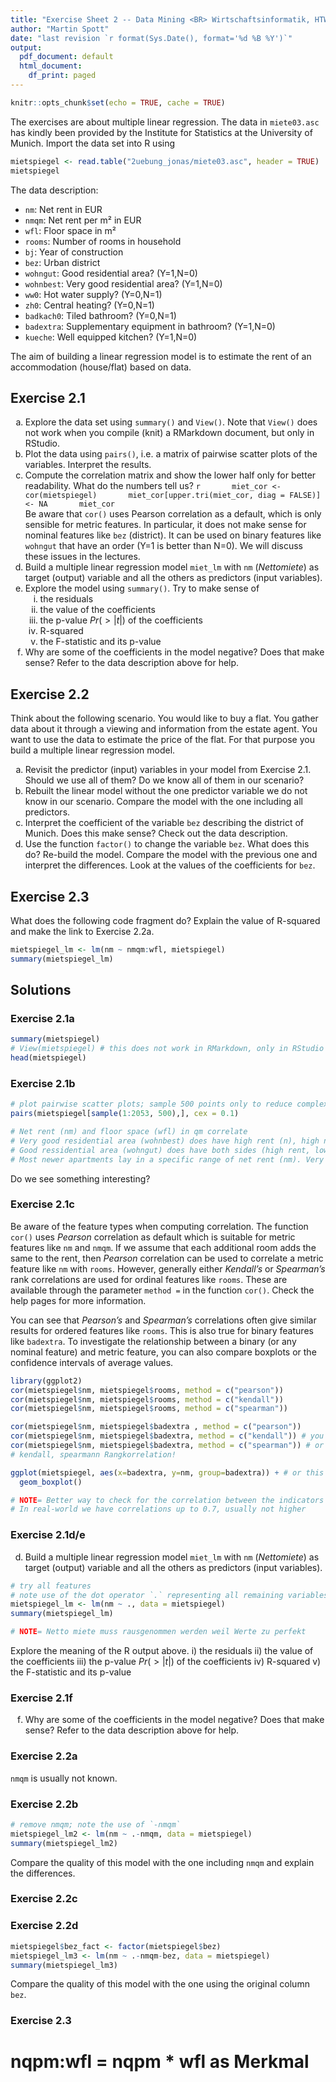 ```yaml
---
title: "Exercise Sheet 2 -- Data Mining <BR> Wirtschaftsinformatik, HTW Berlin"
author: "Martin Spott"
date: "last revision `r format(Sys.Date(), format='%d %B %Y')`"
output:
  pdf_document: default
  html_document:
    df_print: paged
---
```


```r
knitr::opts_chunk$set(echo = TRUE, cache = TRUE)
```

The exercises are about multiple linear regression. The data in `miete03.asc` has kindly been provided by the Institute for Statistics at the University of Munich. Import the data set into R using 

```r
mietspiegel <- read.table("2uebung_jonas/miete03.asc", header = TRUE)
mietspiegel
```

The data description:

* `nm`:	Net rent in EUR
* `nmqm`:	Net rent per m² in EUR
* `wfl`:	Floor space in m²
* `rooms`:	Number of rooms in household
* `bj`:	Year of construction
* `bez`:	Urban district
* `wohngut`:	Good residential area? (Y=1,N=0)
* `wohnbest`:	Very good residential area? (Y=1,N=0)
* `ww0`:	Hot water supply? (Y=0,N=1)
* `zh0`:	Central heating? (Y=0,N=1)
* `badkach0`:	Tiled bathroom? (Y=0,N=1)
* `badextra`:	Supplementary equipment in bathroom? (Y=1,N=0)
* `kueche`:	Well equipped kitchen? (Y=1,N=0)

The aim of building a linear regression model is to estimate the rent of an accommodation (house/flat) based on data. 

## Exercise 2.1

a) Explore the data set using `summary()` and `View()`. Note that `View()` does not work when you compile (knit) a RMarkdown document, but only in RStudio.
b) Plot the data using `pairs()`, i.e. a matrix of pairwise scatter plots of the variables. Interpret the results.
c) Compute the correlation matrix and show the lower half only for better readability. What do the numbers tell us?
    ```r
      miet_cor <- cor(mietspiegel)
      miet_cor[upper.tri(miet_cor, diag = FALSE)] <- NA
      miet_cor
    ```   
    Be aware that `cor()` uses Pearson correlation as a default, which is only sensible for metric features. In particular, it does not make sense for nominal features like `bez` (district). It can be used on binary features like `wohngut` that have an order (Y=1 is better than N=0). We will discuss these issues in the lectures. 
d) Build a multiple linear regression model `miet_lm` with `nm` (*Nettomiete*) as target (output) variable and all the others as predictors (input variables). 
e) Explore the model using `summary()`. Try to make sense of  
    i) the residuals
    ii) the value of the coefficients
    iii) the p-value $Pr(>|t|)$ of the coefficients
    iv) R-squared
    v) the F-statistic and its p-value
f) Why are some of the coefficients in the model negative? Does that make sense? Refer to the data description above for help.


## Exercise 2.2

Think about the following scenario. You would like to buy a flat. You gather data about it through a viewing and information from the estate agent. You want to use the data to estimate the price of the flat. For that purpose you build a multiple linear regression model.  

a) Revisit the predictor (input) variables in your model from Exercise 2.1. Should we use all of them? Do we know all of them in our scenario? 
b) Rebuilt the linear model without the one predictor variable we do not know in our scenario. Compare the model with the one including all predictors. 
c) Interpret the coefficient of the variable `bez` describing the district of Munich. Does this make sense? Check out the data description. 
d) Use the function `factor()` to change the variable `bez`. What does this do? Re-build the model. Compare the model with the previous one and interpret the differences. Look at the values of the coefficients for `bez`. 

## Exercise 2.3

What does the following code fragment do? Explain the value of R-squared and make the link to Exercise 2.2a.
```r
mietspiegel_lm <- lm(nm ~ nmqm:wfl, mietspiegel)
summary(mietspiegel_lm)
```



## Solutions

### Exercise 2.1a
```r
summary(mietspiegel)
# View(mietspiegel) # this does not work in RMarkdown, only in RStudio
head(mietspiegel)
```

### Exercise 2.1b
```r
# plot pairwise scatter plots; sample 500 points only to reduce complexity
pairs(mietspiegel[sample(1:2053, 500),], cex = 0.1)

# Net rent (nm) and floor space (wfl) in qm correlate
# Very good residential area (wohnbest) does have high rent (n), high net rent per m2 (nmqm)
# Good ressidential area (wohngut) does have both sides (high rent, low rent, etc.)
# Most newer apartments lay in a specific range of net rent (nm). Very old buildings have the full range
```
Do we see something interesting?

### Exercise 2.1c
Be aware of the feature types when computing correlation. The function `cor()` uses *Pearson* correlation as default which is suitable for metric features like `nm` and `nmqm`. If we assume that each additional room adds the same to the rent, then *Pearson* correlation can be used to correlate a metric feature like `nm` with `rooms`. However, generally either *Kendall's* or *Spearman's* rank correlations are used for ordinal features like `rooms`. These are available through the parameter `method =` in the function `cor()`. Check the help pages for more information. 

You can see that *Pearson's* and *Spearman's* correlations often give similar results for ordered features like `rooms`. This is also true for binary features like `badextra`. To investigate the relationship between a binary (or any nominal feature) and metric feature, you can also compare boxplots or the confidence intervals of average values.  

```r
library(ggplot2)
cor(mietspiegel$nm, mietspiegel$rooms, method = c("pearson")) 
cor(mietspiegel$nm, mietspiegel$rooms, method = c("kendall"))
cor(mietspiegel$nm, mietspiegel$rooms, method = c("spearman"))

cor(mietspiegel$nm, mietspiegel$badextra , method = c("pearson"))
cor(mietspiegel$nm, mietspiegel$badextra, method = c("kendall")) # you want this one 
cor(mietspiegel$nm, mietspiegel$badextra, method = c("spearman")) # or this one
# kendall, spearmann Rangkorrelation!

ggplot(mietspiegel, aes(x=badextra, y=nm, group=badextra)) + # or this one
  geom_boxplot()

# NOTE= Better way to check for the correlation between the indicators (Merkmalen). 
# In real-world we have correlations up to 0.7, usually not higher
```


### Exercise 2.1d/e
d) Build a multiple linear regression model `miet_lm` with `nm` (*Nettomiete*) as target (output) variable and all the others as predictors (input variables). 
```r
# try all features
# note use of the dot operator `.` representing all remaining variables
mietspiegel_lm <- lm(nm ~ ., data = mietspiegel)
summary(mietspiegel_lm)

# NOTE= Netto miete muss rausgenommen werden weil Werte zu perfekt
```
Explore the meaning of the R output above.
i) the residuals
ii) the value of the coefficients
iii) the p-value $Pr(>|t|)$ of the coefficients
iv) R-squared
v) the F-statistic and its p-value

### Exercise 2.1f
f) Why are some of the coefficients in the model negative? Does that make sense? Refer to the data description above for help.



### Exercise 2.2a
`nmqm` is usually not known. 

### Exercise 2.2b

```r
# remove nmqm; note the use of `-nmqm`
mietspiegel_lm2 <- lm(nm ~ .-nmqm, data = mietspiegel)
summary(mietspiegel_lm2)
```
Compare the quality of this model with the one including `nmqm` and explain the differences. 


### Exercise 2.2c
 

### Exercise 2.2d

```r
mietspiegel$bez_fact <- factor(mietspiegel$bez)
mietspiegel_lm3 <- lm(nm ~ .-nmqm-bez, data = mietspiegel)
summary(mietspiegel_lm3)
```
Compare the quality of this model with the one using the original column `bez`.

### Exercise 2.3
# nqpm:wfl = nqpm * wfl as Merkmal 